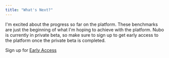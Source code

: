 ```yaml
---
title: "What's Next?"
---
```


I'm excited about the progress so far on the platform. These benchmarks are just
the beginning of what I'm hoping to achieve with the platform. Nubo is currently
in private beta, so make sure to sign up to get early access to the platform
once the private beta is completed.

Sign up for [Early Access](https://nubohq.typeform.com/to/Iq00G4no)
